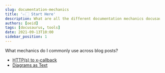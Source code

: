```yaml
---
slug: documentation-mechanics
title: '👉🏻 Start Here'
description: What are all the different documentation mechanics docusaurus exposes?
authors: [oeid]
tags: [docusaurus, tools]
date: 2021-09-13T10:00
sidebar_position: 1
---
```


What mechanics do I commonly use across blog posts?

* [HTTP(s) to x-callback](./http-to-xcallback)
* [Diagrams as Text](./diagrams-as-text)